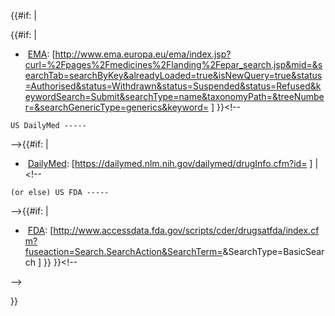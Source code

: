 {{#if:{{{licence_EU|}}}{{{DailyMedID|}}}{{{licence_US|}}} |<div class="plainlist"><!--
 EU EMA -----
-->{{#if:{{{licence_EU|}}} |
* <small>{{abbr|EU|European Union}}</small>&nbsp;[[欧洲药品管理局|EMA]]:&nbsp;<span title="www.ema.europa.eu">[http://www.ema.europa.eu/ema/index.jsp?curl=%2Fpages%2Fmedicines%2Flanding%2Fepar_search.jsp&mid=&searchTab=searchByKey&alreadyLoaded=true&isNewQuery=true&status=Authorised&status=Withdrawn&status=Suspended&status=Refused&keywordSearch=Submit&searchType=name&taxonomyPath=&treeNumber=&searchGenericType=generics&keyword={{{licence_EU}}} {{{licence_EU}}}]</span> }}<!--

 US DailyMed -----
-->{{#if:{{{DailyMedID|}}} |
* <small>{{abbr|US|United States}}</small>&nbsp;[[DailyMed]]:&nbsp;<span title="dailymed.nlm.nih.gov">[https://dailymed.nlm.nih.gov/dailymed/drugInfo.cfm?id={{{DailyMedID}}} {{{DailyMedID}}}]</span> |<!--

 (or else) US FDA -----
-->{{#if:{{{licence_US|}}} |
* <small>{{abbr|US|United States}}</small>&nbsp;<span title="www.accessdata.fda.gov">[[美国食品药品监督管理局|FDA]]:&nbsp;[http://www.accessdata.fda.gov/scripts/cder/drugsatfda/index.cfm?fuseaction=Search.SearchAction&SearchTerm={{{licence_US}}}&SearchType=BasicSearch {{{licence_US}}}]</span> }} }}<!--
--></div>}}<!--

--><noinclude>{{documentation}}</noinclude>